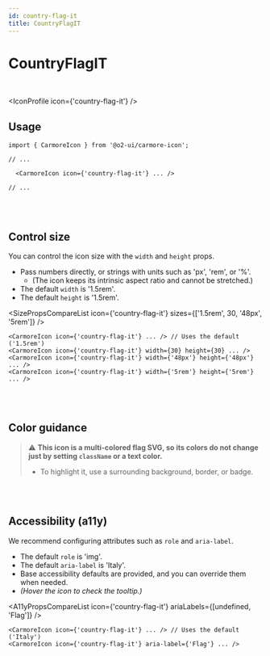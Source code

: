 ```yaml
---
id: country-flag-it
title: CountryFlagIT
---
```




# CountryFlagIT

<br />

<IconProfile icon={'country-flag-it'} />

## Usage

```tsx
import { CarmoreIcon } from '@o2-ui/carmore-icon';

// ...

  <CarmoreIcon icon={'country-flag-it'} ... />

// ...
```

<br />
<br />

## Control size

You can control the icon size with the `width` and `height` props.

- Pass numbers directly, or strings with units such as 'px', 'rem', or '%'.
  - (The icon keeps its intrinsic aspect ratio and cannot be stretched.)
- The default `width` is '1.5rem'.
- The default `height` is '1.5rem'.

<SizePropsCompareList icon={'country-flag-it'} sizes={['1.5rem', 30, '48px', '5rem']} />

```tsx
<CarmoreIcon icon={'country-flag-it'} ... /> // Uses the default ('1.5rem')
<CarmoreIcon icon={'country-flag-it'} width={30} height={30} ... />
<CarmoreIcon icon={'country-flag-it'} width={'48px'} height={'48px'} ... />
<CarmoreIcon icon={'country-flag-it'} width={'5rem'} height={'5rem'} ... />
```

<br />
<br />

## Color guidance

> ⚠️ <b>This icon is a multi-colored flag SVG, so its colors do not change just by setting `className` or a text color.</b>
>
> - To highlight it, use a surrounding background, border, or badge.

<br />
<br />

## Accessibility (a11y)

We recommend configuring attributes such as `role` and `aria-label`.

- The default `role` is 'img'.
- The default `aria-label` is 'Italy'.
- Base accessibility defaults are provided, and you can override them when needed.
- _(Hover the icon to check the tooltip.)_

<A11yPropsCompareList icon={'country-flag-it'} ariaLabels={[undefined, 'Flag']} />

```tsx
<CarmoreIcon icon={'country-flag-it'} ... /> // Uses the default ('Italy')
<CarmoreIcon icon={'country-flag-it'} aria-label={'Flag'} ... />
```
